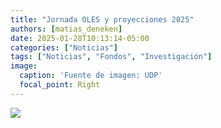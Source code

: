 ```yaml
---
title: "Jornada OLES y proyecciones 2025"
authors: [matias_deneken]
date: 2025-01-28T10:13:14-05:00
categories: ["Noticias"]
tags: ["Noticias", "Fondos", "Investigación"]
image:
  caption: 'Fuente de imagen: UDP'
  focal_point: Right
---
```






![](featured.jpg)



